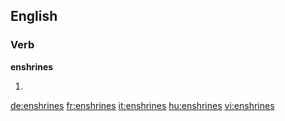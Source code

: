 ==English==

===Verb===
'''enshrines'''

# {{third-person singular of|enshrine}}

[[de:enshrines]]
[[fr:enshrines]]
[[it:enshrines]]
[[hu:enshrines]]
[[vi:enshrines]]